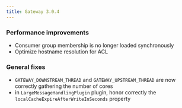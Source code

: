 ```yaml
---
title: Gateway 3.0.4
---
```


### Performance improvements 

- Consumer group membership is no longer loaded synchronously
- Optimize hostname resolution for ACL

### General fixes

- `GATEWAY_DOWNSTREAM_THREAD` and `GATEWAY_UPSTREAM_THREAD` are now correctly gathering the number of cores
- in `LargeMessageHandlingPlugin` plugin, honor correctly the `localCacheExpireAfterWriteInSeconds` property
